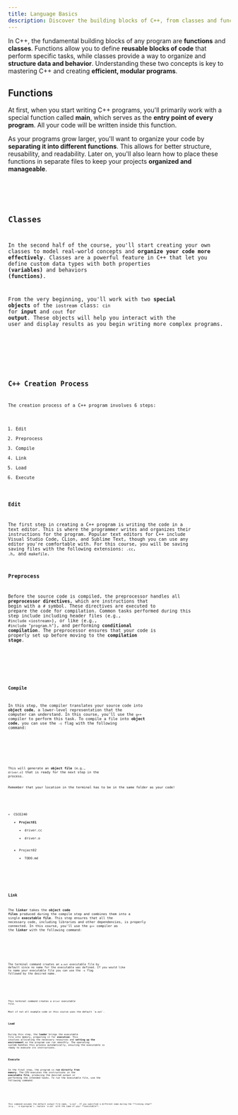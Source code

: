 ```yaml
---
title: Language Basics
description: Discover the building blocks of C++, from classes and functions to the steps involved in creating and structuring a program.
---
```


In C++, the fundamental building blocks of any program are **functions** and **classes**. Functions allow you to define 
**reusable blocks of code** that perform specific tasks, while classes provide a way to organize and **structure data 
and behavior**. Understanding these two concepts is key to mastering C++ and creating **efficient, modular programs**.

## Functions

At first, when you start writing C++ programs, you'll primarily work with a special function called **main**, which serves as 
the **entry point of every program**. All your code will be written inside this function. 

As your programs grow larger, you'll want to organize your code by **separating it into different functions**. This allows for 
better structure, reusability, and readability. Later on, you'll also learn how to place these functions in separate files to 
keep your projects **organized and manageable**.


<Tabs>
<TabItem label="Driver" icon="rocket">
<Code code={code.functions} lang="cpp" title="driver.cc"/>
</TabItem>
</Tabs>

## Classes

In the second half of the course, you'll start creating your own classes to model real-world concepts and **organize your code 
more effectively**. Classes are a powerful feature in C++ that let you define custom data types with both properties **(variables)** 
and behaviors **(functions)**. 

From the very beginning, you'll work with two **special objects** of the `iostream` class: `cin` for **input** 
and `cout` for **output**. These objects will help you interact with the user and display results as you begin writing more complex 
programs.

<Tabs>
<TabItem label="Driver" icon="rocket">
<Code code={code.classes} lang="cpp" title="driver.cc"/>
</TabItem>
</Tabs>

## C++ Creation Process

The creation process of a C++ program involves 6 steps:

1. Edit
2. Preprocess
3. Compile
4. Link
5. Load
6. Execute

### Edit

The first step in creating a C++ program is writing the code in a text editor. This is where the programmer writes and organizes their 
instructions for the program. Popular text editors for C++ include Visual Studio Code, CLion, and Sublime Text, though you can use any 
editor you're comfortable with. For this course, you will be saving saving files with the following extensions: `.cc`, `.h`, and `makefile`.

### Preprocess

Before the source code is compiled, the preprocessor handles all **preprocessor directives**, which are instructions that begin with a `#` symbol. 
These directives are executed to prepare the code for compilation. Common tasks performed during this step include including header files 
(e.g., `#include <iostream>`), or like (e.g., `#include "program.h"`), and performing **conditional compilation**. The preprocessor ensures that your 
code is properly set up before moving to the **compilation stage**.

<Tabs>
<TabItem label="Driver" icon="rocket">
<Code code={code.preprocess} lang="cpp" title="driver.cc"/>
</TabItem>
</Tabs>

### Compile

In this step, the compiler translates your source code into **object code**, a lower-level representation that the computer can understand. 
In this course, you'll use the `g++` compiler to perform this task. To compile a file into **object code**, you can use the `-c` flag with the 
following command:

<Tabs>
<TabItem label="Terminal" icon="laptop">
<Code code={code.compile} lang="bash"/>
</TabItem>
</Tabs>

This will generate an **object file** (e.g., `driver.o`) that is ready for the next step in the process.


<Aside>Remember that your location in the terminal has to be in the same folder as your code!</Aside>

<FileTree>

- CSCE240
    - **Project01**
        - driver.cc
        - driver.o
    - Project02
        - TODO.md

</FileTree>

### Link

The **linker** takes the **object code files** produced during the compile step and combines them into a single **executable file**. This step ensures 
that all the necessary code, including libraries and other dependencies, is properly connected. In this course, you'll use the `g++` compiler 
as the **linker** with the following command:

<Tabs>
<TabItem label="Terminal" icon="laptop">
<Code code={code.link01} lang="bash"/>
</TabItem>
</Tabs>

The terminal command creates an `a.out` executable file by default since no name for the executable was defined. If you would 
like to name your executable file you can use the `-o` flag followed by the desired name.

<Tabs>
<TabItem label="Terminal" icon="laptop">
<Code code={code.link02} lang="bash"/>
</TabItem>
</Tabs>

This terminal command creates a `driver` executable file.

<Aside>Most if not all example code in this course uses the default `a.out`.</Aside>

### Load

During this step, the **loader** brings the executable file into memory, preparing it for **execution**. This involves allocating the necessary 
resources and **setting up the environment** so the program can run smoothly. The operating system handles this process automatically, 
ensuring the executable is ready to execute its instructions.

### Execute

In the final step, the program is **run directly from memory**. The CPU executes the instructions in the **executable file**, producing the desired 
output or performing the intended tasks. To run the executable file, use the following command:

<Tabs>
<TabItem label="Terminal" icon="laptop">
<Code code={code.execute} lang="bash"/>
</TabItem>
</Tabs>

<Aside>
This command assumes the default output file name, `a.out`. If you specified a different name during the **linking step** 
(e.g., `-o myprogram`), replace `a.out` with the name of your **executable**.
</Aside>